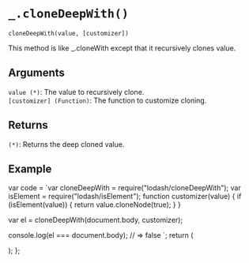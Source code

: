 # `_.cloneDeepWith()`

`cloneDeepWith(value, [customizer])`

This method is like _.cloneWith except that it recursively clones value.


## Arguments

`value (*)`: The value to recursively clone.  
`[customizer] (Function)`: The function to customize cloning.

## Returns

`(*)`: Returns the deep cloned value.

## Example


  var code = `var cloneDeepWith = require("lodash/cloneDeepWith");
var isElement = require("lodash/isElement");
function customizer(value) {
  if (isElement(value)) {
    return value.cloneNode(true);
  }
}
 
var el = cloneDeepWith(document.body, customizer);
 
console.log(el === document.body);
// => false
`;
  return (
    <div>
      <Embed source={code} />
    </div>
  );
};

<Demo />

